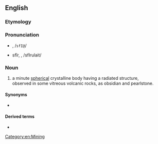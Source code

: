 {{also|sphérulite}}
==English==

===Etymology===
{{suffix|en|spherule|ite}}

===Pronunciation===
* {{a|RP}} {{IPAchar|/sfɪəruːlait/}}, /<tt>sfI@</tt>/
* {{a|US}} sfîr, {{IPAchar|/sfɪrjuːlait/}}, /sfIrulait/

===Noun===
{{wikipedia}}
{{en-noun}}

# a minute [[spherical]] crystalline body having a radiated structure, observed in some vitreous volcanic rocks, as obsidian and pearlstone.

====Synonyms====
* {{l|en|spherolithe}}

====Derived terms====
* {{l|en|spherulitic}}

[[Category:en:Mining]]